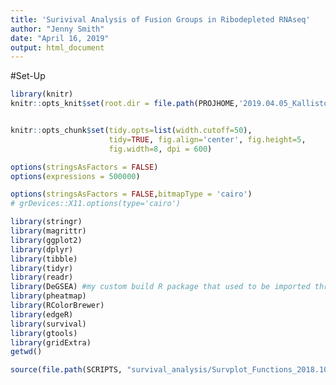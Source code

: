 ```yaml
---
title: 'Surivival Analysis of Fusion Groups in Ribodepleted RNAseq'
author: "Jenny Smith"
date: "April 16, 2019"
output: html_document
---
```



#Set-Up

```r
library(knitr)
knitr::opts_knit$set(root.dir = file.path(PROJHOME,'2019.04.05_Kallisto_DE_Transcriptome_MS/'))


knitr::opts_chunk$set(tidy.opts=list(width.cutoff=50),
                      tidy=TRUE, fig.align='center', fig.height=5,
                      fig.width=8, dpi = 600)

options(stringsAsFactors = FALSE)
options(expressions = 500000)

options(stringsAsFactors = FALSE,bitmapType = 'cairo')
# grDevices::X11.options(type='cairo')
```

```r
library(stringr)
library(magrittr)
library(ggplot2)
library(dplyr)
library(tibble)
library(tidyr)
library(readr)
library(DeGSEA) #my custom build R package that used to be imported through `source` 
library(pheatmap)
library(RColorBrewer)
library(edgeR)
library(survival)
library(gtools)
library(gridExtra)
getwd()
```

```r
source(file.path(SCRIPTS, "survival_analysis/Survplot_Functions_2018.10.24.r"))
```

